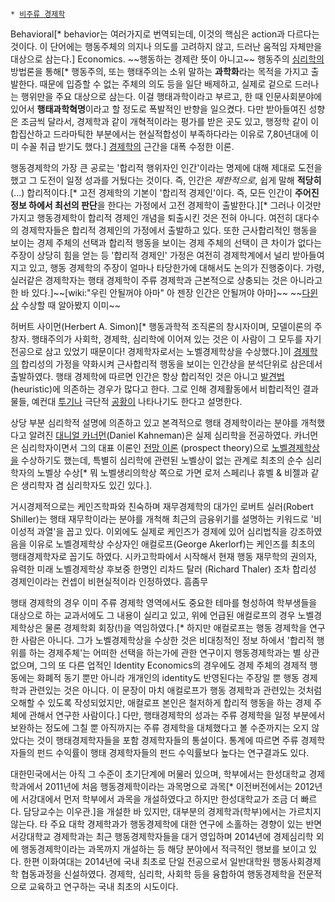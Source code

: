  * [[비주류 경제학]]

Behavioral[* behavior는 여러가지로 번역되는데, 이것의 핵심은 action과 다르다는 것이다. 이 단어에는 행동주체의 의지나 의도를 고려하지 않고, 드러난 움적임 자체만을 대상으로 삼는다.] Economics. 
~~행동하는 경제란 뜻이 아니고~~ 행동주의 [[심리학]]의 방법론을 통해[* 행동주의, 또는 행태주의는 소위 말하는 '''과학화'''라는 목적을 가지고 출발한다. 때문에 입증할 수 없는 주체의 의도 등을 일단 배제하고, 실제로 겉으로 드러나는 행위만을 주요 대상으로 삼는다. 이걸 행태과학이라고 부르고, 한 때 인문사회분야에 있어서 '''행태과학혁명'''이라고 할 정도로 폭발적인 반향을 일으켰다. 다만 받아들여진 성향은 조금씩 달라서, 경제학과 같이 개혁적이라는 평가를 받은 곳도 있고, 행정학 같이 이합집산하고 드라마틱한 부분에서는 현실적합성이 부족하다라는 이유로 7,80년대에 이미 수꼴 취급 받기도 했다.] [[경제학]]의 근간을 대폭 수정한 이론.

행동경제학의 가장 큰 공로는 '합리적 행위자인 인간'이라는 명제에 대해 제대로 도전을 했고 그 도전이 일정 성과를 거뒀다는 것이다. 즉, 인간은 ''제한적으로'', 쉽게 말해 '''적당히'''(...) 합리적이다.[* 고전 경제학의 기본이 '합리적 경제인'이다. 즉, 모든 인간이 '''주어진 정보 하에서 최선의 판단'''을 한다는 가정에서 고전 경제학이 출발한다.][* 그러나 이것만 가지고 행동경제학이 합리적 경제인 개념을 퇴출시킨 것은 전혀 아니다. 여전히 대다수의 경제학자들은 합리적 경제인의 가정에서 출발하고 있다. 또한 근사합리적인 행동을 보이는 경제 주체의 선택과 합리적 행동을 보이는 경제 주체의 선택이 큰 차이가 없다는 주장이 상당히 힘을 얻는 등 '합리적 경제인' 가정은 여전히 경제학계에서 널리 받아들여지고 있고, 행동 경제학의 주장이 얼마나 타당한가에 대해서도 논의가 진행중이다. 가령, 실러같은 경제학자는 행태 경제학이 주류 경제학과 근본적으로 상충되는 것은 아니라고 한 바 있다.]~~[wiki:"우린 안될꺼야 아마" 아 젠장 인간은 안될꺼야 아마]~~ ~~[[다윈상]] 수상할 때 알아봤지 이미~~

허버트 사이먼(Herbert A. Simon)[* 행동과학적 조직론의 창시자이며, 모델이론의 주창자. 행태주의가 사회학, 경제학, 심리학에 이어져 있는 것은 이 사람이 그 모두를 자기 전공으로 삼고 있었기 때문이다! 경제학자로서는 노벨경제학상을 수상했다.]이 [[경제학]]의 합리성의 가정을 약화시켜 근사합리적 행동을 보이는 인간상을 분석단위로 삼은데서 출발하였다. 행태 경제학에 따르면 인간은 항상 합리적인 것은 아니고 [[발견법]](heuristic)에 의존하는 경우가 많다고 한다. 그로 인해 경제활동에서 비합리적인 결과물들, 예컨대 [[투기]]나 극단적 [[공황]]이 나타나기도 한다고 설명한다.

상당 부분 심리학적 설명에 의존하고 있고 본격적으로 행태 경제학이라는 분야를 개척했다고 알려진 [[대니얼 카너먼]](Daniel Kahneman)은 실제 심리학을 전공하였다. 카너먼은 심리학자이면서 그의 대표 이론인 [[전망 이론]] (prospect theory)으로 [[노벨경제학상]]을 수상하기도 했는데, 특별히 심리학에 관련된 노벨상이 없는 관계로 최초의 순수 심리학자의 노벨상 수상[* 뭐 노벨생리의학상 쪽으로 가면 로저 스페리나 휴벨 & 비젤과 같은 생리학자 겸 심리학자도 있긴 있다.].

거시경제적으로는 케인즈학파와 친숙하며 재무경제학의 대가인 로버트 실러(Robert Shiller)는 행태 재무학이라는 분야를 개척해 최근의 금융위기를 설명하는 키워드로 '비이성적 과열'을 꼽고 있다. 이외에도 실제로 케인즈가 경제에 있어 심리법칙을 강조하였음을 이유로 노벨경제학상 수상자인 애컬로프(George Akerlorf)는 케인즈를 최초의 행태경제학자로 꼽기도 하였다. 시카고학파에서 시작해서 현재 행동 재무학의 권의자, 유력한 미래 노벨경제학상 후보중 한명인 리차드 탈러 (Richard Thaler) 조차 합리성 경제인이라는 컨셉이 비현실적이라 인정하였다. 흠좀무 

행태 경제학의 경우 이미 주류 경제학 영역에서도 중요한 테마를 형성하여 학부생들을 대상으로 하는 교과서에도 그 내용이 실리고 있고, 위에 언급된 애컬로프의 경우 노벨경제학상은 물론 경제학회 회장(!)을 역임하였다.[* 하지만 애컬로프는 행동 경제학을 연구한 사람은 아니다. 그가 노벨경제학상을 수상한 것은 비대칭적인 정보 하에서 '합리적 행위를 하는 경제주체'는 어떠한 선택을 하는가에 관한 연구이지 행동경제학과는 별 상관 없으며, 그의 또 다른 업적인 Identity Economics의 경우에도 경제 주체의 경제적 행동에는 화폐적 동기 뿐만 아니라 개개인의 identity도 반영된다는 주장일 뿐 행동 경제학과 관련있는 것은 아니다. 이 문장이 마치 애컬로프가 행동 경제학과 관련있는 것처럼 오해할 수 있도록 작성되었지만, 애컬로프 본인은 철저하게 합리적 행동을 하는 경제 주체에 관해서 연구한 사람이다.] 다만, 행태경제학의 성과는 주류 경제학을 일정 부분에서 보완하는 정도에 그칠 뿐 아직까지는 주류 경제학을 대체했다고 볼 수준까지는 오지 않았다는 것이 행태경제학자들을 포함 경제학자들의 통설이다. 통계에 따르면 주류 경제학자들의 펀드 수익률이 행태 경제학자들의 펀드 수익률보다 높다는 연구결과도 있다. 

대한민국에서는 아직 그 수준이 초기단계에 머물러 있으며, 학부에서는 한성대학교 경제학과에서 2011년에 처음 행동경제학이라는 과목명으로 과목[* 이전버전에서는 2012년에 서강대에서 먼저 학부에서 과목을 개설하였다고 하지만 한성대학교가 조금 더 빠르다. 담당교수는 이우관.]을 개설한 바 있지만, 대부분의 경제학과(학부)에서는 가르치지 않는다. 타 주요 대학 경제학과가 행동경제학에 대한 연구에 소홀하는 경향이 있는 반면 서강대학교 경제학과는 최근 행동경제학자들을 대거 영입하며 2014년에 경제심리학 외에 행동경제학이라는 과목까지 개설하는 등 해당 분야에서 적극적인 행보를 보이고 있다. 한편 이화여대는 2014년에 국내 최초로 단일 전공으로서 일반대학원 행동사회경제학 협동과정을 신설하였다. 경제학, 심리학, 사회학 등을 융합하여 행동경제학을 전문적으로 교육하고 연구하는 국내 최초의 시도이다.
